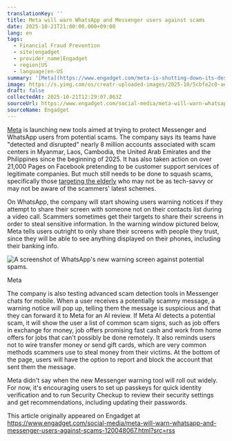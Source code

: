 ```yaml
---
translationKey: ''
title: Meta will warn WhatsApp and Messenger users against scams
date: 2025-10-21T21:00:00.000+09:00
lang: en
tags:
  - Financial Fraud Prevention
  - site|engadget
  - provider_name|Engadget
  - region|US
  - language|en-US
summary: '[Meta](https://www.engadget.com/meta-is-shutting-down-its-desktop-messenger-app-202539375.html) is launching new tools aimed at trying to protect Messenger and...'
image: https://s.yimg.com/os/creatr-uploaded-images/2025-10/5cbfe2c0-ae63-11f0-9b67-6b687e68b192
draft: false
collectedAt: 2025-10-21T12:29:07.863Z
sourceUrl: https://www.engadget.com/social-media/meta-will-warn-whatsapp-and-messenger-users-against-scams-120048067.html?src=rss
sourceName: Engadget
---
```

[Meta](https://www.engadget.com/meta-is-shutting-down-its-desktop-messenger-app-202539375.html) is launching new tools aimed at trying to protect Messenger and WhatsApp users from potential scams. The company says its teams have "detected and disrupted" nearly 8 million accounts associated with scam centers in Myanmar, Laos, Cambodia, the United Arab Emirates and the Philippines since the beginning of 2025. It has also taken action on over 21,000 Pages on Facebook pretending to be customer support services of legitimate companies. But much still needs to be done to squash scams, specifically those [targeting the elderly](https://www.engadget.com/us-attorneys-general-band-robocalls-055620761.html) who may not be as tech-savvy or may not be aware of the scammers' latest schemes. 

On WhatsApp, the company will start showing users warning notices if they attempt to share their screen with someone not on their contacts list during a video call. Scammers sometimes get their targets to share their screens in order to steal sensitive information. In the warning window pictured below, Meta tells users outright to only share their screens with people they trust, since they will be able to see anything displayed on their phones, including their banking info. 

![A screenshot of WhatsApp's new warning screen against potential spams.](https://s.yimg.com/os/creatr-uploaded-images/2025-10/5cbfe2c0-ae63-11f0-9b67-6b687e68b192)

Meta

The company is also testing advanced scam detection tools in Messenger chats for mobile. When a user receives a potentially scammy message, a warning notice will pop up, telling them the message is suspicious and that they can forward it to Meta for an AI review. If Meta AI detects a potential scam, it will show the user a list of common scam signs, such as job offers in exchange for money, job offers promising fast cash and work from home offers for jobs that can't possibly be done remotely. It also reminds users not to wire transfer money or send gift cards, which are very common methods scammers use to steal money from their victims. At the bottom of the page, users will have the option to report and block the account that sent them the message. 

Meta didn't say when the new Messenger warning tool will roll out widely. For now, it's encouraging users to set up passkeys for quick identity verification and to run Security Checkup to review their security settings and get recommendations, including updating their passwords. 

This article originally appeared on Engadget at https://www.engadget.com/social-media/meta-will-warn-whatsapp-and-messenger-users-against-scams-120048067.html?src=rss
